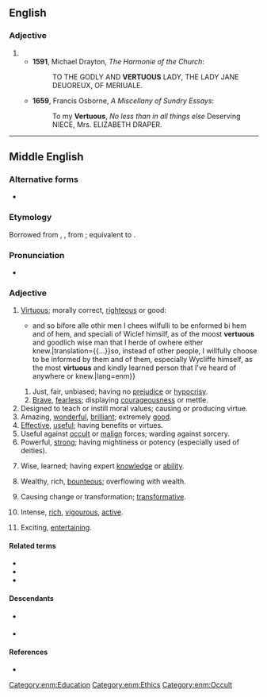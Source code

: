 ==English==

===Adjective===
{{en-adj}}

# {{obsolete spelling of|virtuous|lang=en}}
#* '''1591''', Michael Drayton, ''The Harmonie of the Church'':
#*: TO THE GODLY AND '''VERTUOUS''' LADY, THE LADY JANE DEUOREUX, OF MERIUALE.
#* '''1659''', Francis Osborne, ''A Miscellany of Sundry Essays'':
#*: To my '''Vertuous''', ''No less than in all things else'' Deserving NIECE, Mrs. ELIZABETH DRAPER.

----

==Middle English==
<!--this Middle English entry was created using Template:new enm entry-->

===Alternative forms===
* {{alter|enm|vertews|vertuows|wertuus|vertuose|vertuus|virtuous|vertewes|vertiuus|vertuuous|vertevous|vertyuous}}

===Etymology===
Borrowed from {{bor|enm|xno|vertuous}}, {{m|fro|vertous}}, from {{der|enm|la|virtuōsus}}; equivalent to {{af|enm|vertu|-ous}}.

===Pronunciation===
* {{IPA|lang=enm|/vɛrtiu̯ˈuːs/|/ˈvɛrtiu̯us/|/ˈvɛrtiu̯əs/|/vɛrˈtuːs/|/ˈvɛrtus/}}

===Adjective===
{{enm-adj|vertuouse}}

# [[virtuous|Virtuous]]; morally correct, [[righteous]] or good:
#* {{quote-book|year=1407|title=[[w:The Testimony of William Thorpe|The Testimony of William Thorpe]]|pages=40–41|passage={{...}}and so bifore alle othir men I chees wilfulli to be enformed bi hem and of hem, and speciali of Wiclef himsilf, as of the moost '''vertuous''' and goodlich wise man that I herde of owhere either knew.|translation={{...}}so, instead of other people, I willfully choose to be informed by them and of them, especially Wycliffe himself, as the most '''virtuous''' and kindly learned person that I've heard of anywhere or knew.|lang=enm}}
## Just, fair, unbiased; having no [[prejudice]] or [[hypocrisy]].
## [[brave|Brave]], [[fearless]]; displaying [[courageousness]] or mettle.
# Designed to teach or instill moral values; causing or producing virtue.
# Amazing, [[wonderful]], [[brilliant]]; extremely [[good]].
# [[effective|Effective]], [[useful]]; having benefits or virtues.
# Useful against [[occult]] or [[malign]] forces; warding against sorcery.
# Powerful, [[strong]]; having mightiness or potency (especially used of deities).
# {{lb|enm|rare}} Wise, learned; having expert [[knowledge]] or [[ability]].
# {{lb|enm|rare}} Wealthy, rich, [[bounteous]]; overflowing with wealth.
# {{lb|enm|rare}} Causing change or transformation; [[transformative]].
# {{lb|enm|rare}} Intense, [[rich]], [[vigourous]], [[active]].
# {{lb|enm|rare|of writing}} Exciting, [[entertaining]].

====Related terms====
* {{l|enm|vertue}}
* {{l|enm|vertuously}}
* {{l|enm|vertuousnesse}}

====Descendants====
* {{desc|en|virtuous}} {{q|obsolete {{m|en|vertuous}}}}
* {{desc|sco|virtuous}}

====References====
* {{R:MED Online|entry=vertū̆ǒus (adj.)|id=MED51037|accessdate=2018-05-14}}

[[Category:enm:Education]]
[[Category:enm:Ethics]]
[[Category:enm:Occult]]